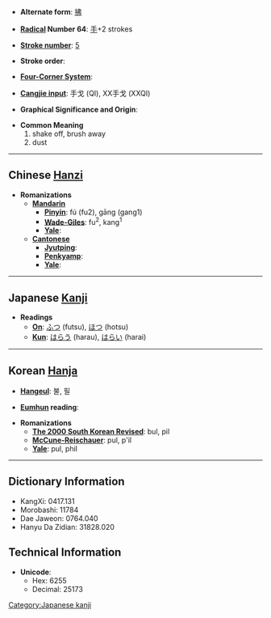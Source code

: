 * '''Alternate form''': [[拂]]

* '''[[Wiktionary:Chinese radical index| Radical]] Number 64''': [[Wiktionary:Chinese radical index 手|手]]+2 strokes

* '''[[Wiktionary:Chinese total strokes index|Stroke number]]''': [[Wiktionary:Chinese total strokes index 5|5]]

* '''Stroke order''': 

* '''[[Wiktionary:Chinese four corner index|Four-Corner System]]''': 

* '''[[Wiktionary:Chinese Cangjie index|Cangjie input]]''': 手戈 (QI), XX手戈 (XXQI)

* '''Graphical Significance and Origin''': 

* '''Common Meaning'''
*#shake off, brush away
*# dust


----

== Chinese [[Hanzi]] ==

* '''Romanizations'''
** '''[[Mandarin]]'''
*** '''[[Pinyin]]''': fú (fu2), gāng (gang1)
*** '''[[Wade-Giles]]''': fu<sup>2</sup>, kang<sup>1</sup>
*** '''[[Yale]]''': 
** '''[[Cantonese]]'''
*** '''[[Jyutping]]''':
*** '''[[Penkyamp]]''': 
*** '''[[Yale]]''': 


----

== Japanese [[Kanji]] ==

* '''Readings'''
** '''[[On]]''': [[ふつ]] (futsu), [[ほつ]] (hotsu)
** '''[[Kun]]''': [[はらう]] (harau), [[はらい]] (harai)


----

== Korean [[Hanja]] ==

* '''[[Hangeul]]''': 불, 필

* '''[[Eumhun]] reading''': 

* '''Romanizations'''
** '''[[The 2000 South Korean Revised Romanization|The 2000 South Korean Revised]]''': bul, pil
** '''[[McCune-Reischauer]]''': pul, p'il
** '''[[Yale]]''': pul, phil

----

== Dictionary Information ==

* KangXi: 0417.131
* Morobashi: 11784
* Dae Jaweon: 0764.040
* Hanyu Da Zidian: 31828.020

== Technical Information ==

* '''Unicode''':
** Hex: 6255
** Decimal: 25173

[[Category:Japanese kanji]]